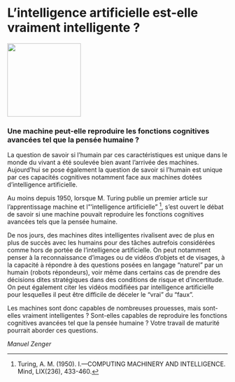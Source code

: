 # L'intelligence artificielle \linebreak est-elle vraiment intelligente ? 

::: {.center data-latex=""}
![](images/intelligence-artificelle.jpeg){height=12em}
:::

### Une machine peut-elle reproduire les fonctions cognitives avancées tel que la pensée humaine ? {-}

La question de savoir si l'humain par ces caractéristiques est unique dans le monde du vivant a été soulevée bien avant l'arrivée des machines. Aujourd'hui se pose également la question de savoir si l'humain est unique par ces capacités cognitives notamment face aux machines dotées d'intelligence artificielle.

Au moins depuis 1950, lorsque M. Turing publie un premier article sur l'apprentissage machine et l"'intelligence artificielle" ^[Turing, A. M. (1950). I.—COMPUTING MACHINERY AND INTELLIGENCE. Mind, LIX(236), 433-460.], s'est ouvert le débat de savoir si une machine pouvait reproduire les fonctions cognitives avancées tels que la pensée humaine.

De nos jours, des machines dites intelligentes rivalisent avec de plus en plus de succès avec les humains pour des tâches autrefois considérées comme hors de portée de l'intelligence artificielle. On peut notamment penser à la reconnaissance d'images ou de vidéos d'objets et de visages, à la capacité à répondre à des questions posées en langage "naturel" par un humain (robots répondeurs), voir même dans certains cas de prendre des décisions dites stratégiques dans des conditions de risque et d'incertitude. On peut également citer les vidéos modifiées par intelligence artificielle pour lesquelles il peut être difficile de déceler le "vrai" du "faux".

Les machines sont donc capables de nombreuses prouesses, mais sont-elles vraiment intelligentes ? Sont-elles capables de reproduire les fonctions cognitives avancées tel que la pensée humaine ? Votre travail de maturité pourrait aborder ces questions.

::: {.signature data-latex=""}
*Manuel Zenger*
:::